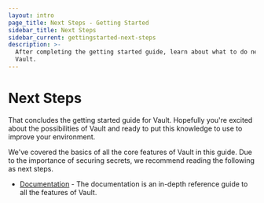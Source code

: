 ```yaml
---
layout: intro
page_title: Next Steps - Getting Started
sidebar_title: Next Steps
sidebar_current: gettingstarted-next-steps
description: >-
  After completing the getting started guide, learn about what to do next with
  Vault.
---
```


# Next Steps

That concludes the getting started guide for Vault. Hopefully you're
excited about the possibilities of Vault and ready to put this knowledge
to use to improve your environment.

We've covered the basics of all the core features of Vault in this guide.
Due to the importance of securing secrets, we recommend reading the following
as next steps.

- [Documentation](/docs/index.html) - The documentation is an in-depth
  reference guide to all the features of Vault.
